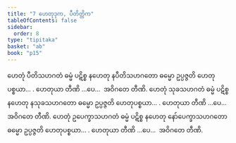 ```yaml
---
title: "7 ဟေတုဒုက, ပီတိတ္တိက"
tableOfContents: false
sidebar:
  order: 8
type: "tipitaka"
basket: "ab"
book: "p15"
---
```



<DynamicBreadcrumb />

<Division number="15" book="p15" e="ch" v="40" p="218">

<Paragraph number="41" book="p15">
ဟေတုံ ပီတိသဟဂတံ ဓမ္မံ ပဋိစ္စ နဟေတု နပီတိသဟဂတော ဓမ္မော ဥပ္ပဇ္ဇတိ ဟေတုပစ္စယာ… . ဟေတုယာ တီဏိ …ပေ…  အဝိဂတေ တီဏိ.
</Paragraph>

<Paragraph number="42" book="p15">
ဟေတုံ သုခသဟဂတံ ဓမ္မံ ပဋိစ္စ နဟေတု နသုခသဟဂတော ဓမ္မော ဥပ္ပဇ္ဇတိ ဟေတုပစ္စယာ… . ဟေတုယာ တီဏိ …ပေ…  အဝိဂတေ တီဏိ.
</Paragraph>

<Paragraph number="43" book="p15">
ဟေတုံ ဥပေက္ခာသဟဂတံ ဓမ္မံ ပဋိစ္စ နဟေတု နော်ပေက္ခာသဟဂတော ဓမ္မော ဥပ္ပဇ္ဇတိ ဟေတုပစ္စယာ… . ဟေတုယာ တီဏိ …ပေ…  အဝိဂတေ တီဏိ.
</Paragraph>
</Division>